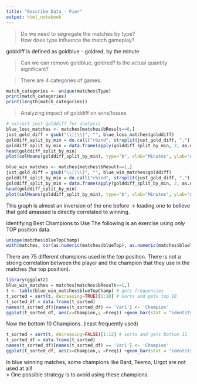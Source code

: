 ```yaml
---
title: "Describe Data - Pier"
output: html_notebook
---
```


> Do we need to segregate the matches by type?   
> How does type influence the match gameplay? 

golddiff is defined as goldblue - goldred, by the minute  

> Can we can remove goldblue, goldred? Is the actual quantity significant? 

> There are 4 categories of games. 

```r
match_categories <- unique(matches$Type)
print(match_categories)
print(length(match_categories))
```

> Analyzing impact of golddiff on wins/losses

```r
# extract just golddiff for analysis
blue_loss_matches <- matches[matches$bResult==0,]
just_gold_diff = gsub("\\[|\\]", "", blue_loss_matches$golddiff)
golddiff_split_by_min = do.call("rbind", strsplit(just_gold_diff, ",")) # remove the , 
golddiff_split_by_min = data.frame(apply(golddiff_split_by_min, 2, as.numeric)) # convert str to num
head(golddiff_split_by_min)
plot(colMeans(golddiff_split_by_min), type="b", xlab="Minutes", ylab="Average Gold Diff (Blue - Red) for blue losing matches") 
```


```r
blue_win_matches <- matches[matches$bResult==1,]
just_gold_diff = gsub("\\[|\\]", "", blue_win_matches$golddiff)
golddiff_split_by_min = do.call("rbind", strsplit(just_gold_diff, ",")) # remove the , 
golddiff_split_by_min = data.frame(apply(golddiff_split_by_min, 2, as.numeric)) # convert str to num
head(golddiff_split_by_min)
plot(colMeans(golddiff_split_by_min), type="b", xlab="Minutes", ylab="Average Gold Diff (Blue - Red) for blue winning matches") 
```
This graph is almost an inversion of the one before -> leading one to believe that gold amassed is directly correlated to winning. 


Identifying Best Champions to Use
The following is an exercise using *only* TOP position data. 

```r
unique(matches$blueTopChamp)
with(matches, cor(as.numeric(matches$blueTop), as.numeric(matches$blueTopChamp)))
```
There are 75 different champions used in the *top* position. 
There is not a strong correlation between the player and the champion that they use in the matches (for top position). 
```r
library(ggplot2)
blue_win_matches = matches[matches$bResult==1,]
t <- table(blue_win_matches$blueTopChamp) # gets frequencies
t_sorted = sort(t, decreasing=TRUE)[1:10] # sorts and gets top 10
t_sorted_df = data.frame(t_sorted)
names(t_sorted_df)[names(t_sorted_df) == 'Var1'] <- 'Champion'
ggplot(t_sorted_df, aes(x=Champion,y =Freq)) +geom_bar(stat = "identity") + ggtitle("Top 10 Champions Used (Top Position)") + theme(plot.title = element_text(hjust = 0.5))

```
Now the bottom 10 Champions. (least frequently used)
```r
t_sorted = sort(t, decreasing=FALSE)[1:12] # sorts and gets bottom 11
t_sorted_df = data.frame(t_sorted)
names(t_sorted_df)[names(t_sorted_df) == 'Var1'] <- 'Champion'
ggplot(t_sorted_df, aes(x=Champion,y =Freq)) +geom_bar(stat = "identity") + ggtitle("Bottom 10 Champions Used (Top Position)") + theme(plot.title = element_text(hjust = 0.5))
```

In blue winning matches, some champions like Bard, Teemo, Urgot are not used at all!  
> One possible strategy is to avoid using these champions. 



